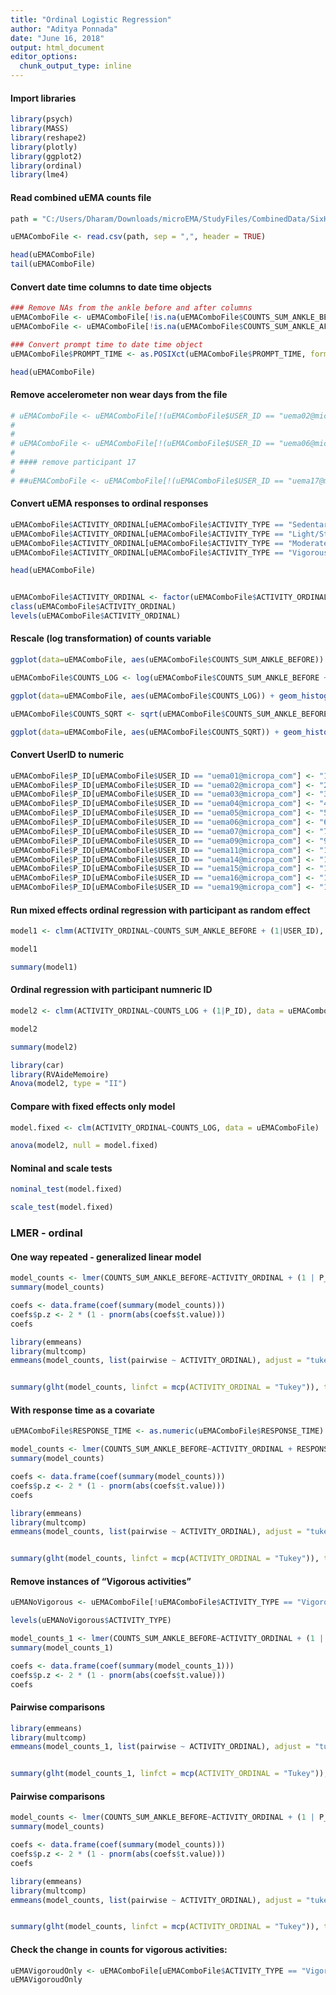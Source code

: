 ```yaml
---
title: "Ordinal Logistic Regression"
author: "Aditya Ponnada"
date: "June 16, 2018"
output: html_document
editor_options: 
  chunk_output_type: inline
---
```


#### Import libraries

```r
library(psych)
library(MASS)
library(reshape2)
library(plotly)
library(ggplot2)
library(ordinal)
library(lme4)
```


#### Read combined uEMA counts file

```r
path = "C:/Users/Dharam/Downloads/microEMA/StudyFiles/CombinedData/SixHundSecMappedData.csv"

uEMAComboFile <- read.csv(path, sep = ",", header = TRUE)

head(uEMAComboFile)
tail(uEMAComboFile)
```

#### Convert date time columns to date time objects

```r
### Remove NAs from the ankle before and after columns
uEMAComboFile <- uEMAComboFile[!is.na(uEMAComboFile$COUNTS_SUM_ANKLE_BEFORE),]
uEMAComboFile <- uEMAComboFile[!is.na(uEMAComboFile$COUNTS_SUM_ANKLE_AFTER),]

### Convert prompt time to date time object
uEMAComboFile$PROMPT_TIME <- as.POSIXct(uEMAComboFile$PROMPT_TIME, format = "%Y-%m-%d %H:%M:%OS")

head(uEMAComboFile)

```









#### Remove accelerometer non wear days from the file

```r
# uEMAComboFile <- uEMAComboFile[!(uEMAComboFile$USER_ID == "uema02@micropa_com" & ((uEMAComboFile$PROMPT_TIME > as.POSIXct("2018-02-10 07:00:00") & uEMAComboFile$PROMPT_TIME < as.POSIXct("2018-02-10 23:00:00")) | (uEMAComboFile$PROMPT_TIME > as.POSIXct("2018-02-12 07:00:00") & uEMAComboFile$PROMPT_TIME < as.POSIXct("2018-02-12 23:00:00")) | (uEMAComboFile$PROMPT_TIME > as.POSIXct("2018-02-22 07:00:00") & uEMAComboFile$PROMPT_TIME < as.POSIXct("2018-02-22 23:00:00")))),]
# 
# 
# uEMAComboFile <- uEMAComboFile[!(uEMAComboFile$USER_ID == "uema06@micropa_com" & ((uEMAComboFile$PROMPT_TIME > as.POSIXct("2018-02-24 00:00:00") & uEMAComboFile$PROMPT_TIME < as.POSIXct("2018-02-24 10:00:00")))),]
# 
# #### remove participant 17
# 
# ##uEMAComboFile <- uEMAComboFile[!(uEMAComboFile$USER_ID == "uema17@micropa_com"),]
```

#### Convert uEMA responses to ordinal responses

```r
uEMAComboFile$ACTIVITY_ORDINAL[uEMAComboFile$ACTIVITY_TYPE == "Sedentary"] <- 1
uEMAComboFile$ACTIVITY_ORDINAL[uEMAComboFile$ACTIVITY_TYPE == "Light/Standing"] <- 2
uEMAComboFile$ACTIVITY_ORDINAL[uEMAComboFile$ACTIVITY_TYPE == "Moderate/Walking"] <- 3
uEMAComboFile$ACTIVITY_ORDINAL[uEMAComboFile$ACTIVITY_TYPE == "Vigorous"] <- 4

head(uEMAComboFile)


uEMAComboFile$ACTIVITY_ORDINAL <- factor(uEMAComboFile$ACTIVITY_ORDINAL, ordered = T)
class(uEMAComboFile$ACTIVITY_ORDINAL)
levels(uEMAComboFile$ACTIVITY_ORDINAL)

```

#### Rescale (log transformation) of counts variable
```r
ggplot(data=uEMAComboFile, aes(uEMAComboFile$COUNTS_SUM_ANKLE_BEFORE)) + geom_histogram()

uEMAComboFile$COUNTS_LOG <- log(uEMAComboFile$COUNTS_SUM_ANKLE_BEFORE + 1)

ggplot(data=uEMAComboFile, aes(uEMAComboFile$COUNTS_LOG)) + geom_histogram()

uEMAComboFile$COUNTS_SQRT <- sqrt(uEMAComboFile$COUNTS_SUM_ANKLE_BEFORE)

ggplot(data=uEMAComboFile, aes(uEMAComboFile$COUNTS_SQRT)) + geom_histogram()

```

#### Convert UserID to numeric

```r
uEMAComboFile$P_ID[uEMAComboFile$USER_ID == "uema01@micropa_com"] <- "1"
uEMAComboFile$P_ID[uEMAComboFile$USER_ID == "uema02@micropa_com"] <- "2"
uEMAComboFile$P_ID[uEMAComboFile$USER_ID == "uema03@micropa_com"] <- "3"
uEMAComboFile$P_ID[uEMAComboFile$USER_ID == "uema04@micropa_com"] <- "4"
uEMAComboFile$P_ID[uEMAComboFile$USER_ID == "uema05@micropa_com"] <- "5"
uEMAComboFile$P_ID[uEMAComboFile$USER_ID == "uema06@micropa_com"] <- "6"
uEMAComboFile$P_ID[uEMAComboFile$USER_ID == "uema07@micropa_com"] <- "7"
uEMAComboFile$P_ID[uEMAComboFile$USER_ID == "uema09@micropa_com"] <- "9"
uEMAComboFile$P_ID[uEMAComboFile$USER_ID == "uema11@micropa_com"] <- "11"
uEMAComboFile$P_ID[uEMAComboFile$USER_ID == "uema14@micropa_com"] <- "14"
uEMAComboFile$P_ID[uEMAComboFile$USER_ID == "uema15@micropa_com"] <- "15"
uEMAComboFile$P_ID[uEMAComboFile$USER_ID == "uema16@micropa_com"] <- "16"
uEMAComboFile$P_ID[uEMAComboFile$USER_ID == "uema19@micropa_com"] <- "19"

```


#### Run mixed effects ordinal regression with participant as random effect

```r
model1 <- clmm(ACTIVITY_ORDINAL~COUNTS_SUM_ANKLE_BEFORE + (1|USER_ID), data = uEMAComboFile, Hess = T, nAGQ = 1)

model1

summary(model1)
```


#### Ordinal regression with participant numneric ID
```r
model2 <- clmm(ACTIVITY_ORDINAL~COUNTS_LOG + (1|P_ID), data = uEMAComboFile, Hess = T, nAGQ = 10, control = clmm.control(maxIter = 50))

model2

summary(model2)
```

```r
library(car)
library(RVAideMemoire)
Anova(model2, type = "II")
```

#### Compare with fixed effects only model
```r
model.fixed <- clm(ACTIVITY_ORDINAL~COUNTS_LOG, data = uEMAComboFile)

anova(model2, null = model.fixed)
```

#### Nominal and scale tests
```r
nominal_test(model.fixed)

scale_test(model.fixed)
```

### LMER - ordinal

#### One way repeated - generalized linear model

```r

model_counts <- lmer(COUNTS_SUM_ANKLE_BEFORE~ACTIVITY_ORDINAL + (1 | P_ID), data = uEMAComboFile, REML = FALSE)
summary(model_counts)

coefs <- data.frame(coef(summary(model_counts)))
coefs$p.z <- 2 * (1 - pnorm(abs(coefs$t.value)))
coefs
```
```r
library(emmeans)
library(multcomp)
emmeans(model_counts, list(pairwise ~ ACTIVITY_ORDINAL), adjust = "tukey")


summary(glht(model_counts, linfct = mcp(ACTIVITY_ORDINAL = "Tukey")), test = adjusted("holm"))

```

#### With response time as a covariate

```r
uEMAComboFile$RESPONSE_TIME <- as.numeric(uEMAComboFile$RESPONSE_TIME)

model_counts <- lmer(COUNTS_SUM_ANKLE_BEFORE~ACTIVITY_ORDINAL + RESPONSE_TIME + (1 | P_ID), data = uEMAComboFile, REML = FALSE)
summary(model_counts)

coefs <- data.frame(coef(summary(model_counts)))
coefs$p.z <- 2 * (1 - pnorm(abs(coefs$t.value)))
coefs
```

```r
library(emmeans)
library(multcomp)
emmeans(model_counts, list(pairwise ~ ACTIVITY_ORDINAL), adjust = "tukey")


summary(glht(model_counts, linfct = mcp(ACTIVITY_ORDINAL = "Tukey")), test = adjusted("holm"))

```


#### Remove instances of "Vigorous activities"
```r
uEMANoVigorous <- uEMAComboFile[!uEMAComboFile$ACTIVITY_TYPE == "Vigorous", ]

levels(uEMANoVigorous$ACTIVITY_TYPE)
```

```r
model_counts_1 <- lmer(COUNTS_SUM_ANKLE_BEFORE~ACTIVITY_ORDINAL + (1 | P_ID), data = uEMANoVigorous, REML = FALSE)
summary(model_counts_1)

coefs <- data.frame(coef(summary(model_counts_1)))
coefs$p.z <- 2 * (1 - pnorm(abs(coefs$t.value)))
coefs
```

#### Pairwise comparisons

```r
library(emmeans)
library(multcomp)
emmeans(model_counts_1, list(pairwise ~ ACTIVITY_ORDINAL), adjust = "tukey")


summary(glht(model_counts_1, linfct = mcp(ACTIVITY_ORDINAL = "Tukey")), test = adjusted("holm"))
```

#### Pairwise comparisons

```r
model_counts <- lmer(COUNTS_SUM_ANKLE_BEFORE~ACTIVITY_ORDINAL + (1 | P_ID), data = uEMANoVigorous, REML = FALSE)
summary(model_counts)

coefs <- data.frame(coef(summary(model_counts)))
coefs$p.z <- 2 * (1 - pnorm(abs(coefs$t.value)))
coefs
```

```r
library(emmeans)
library(multcomp)
emmeans(model_counts, list(pairwise ~ ACTIVITY_ORDINAL), adjust = "tukey")


summary(glht(model_counts, linfct = mcp(ACTIVITY_ORDINAL = "Tukey")), test = adjusted("holm"))
```


#### Check the change in counts for vigorous activities:

```r
uEMAVigoroudOnly <- uEMAComboFile[uEMAComboFile$ACTIVITY_TYPE == "Vigorous", ]
uEMAVigoroudOnly
```

